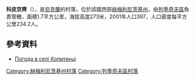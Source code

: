 {{coord|49|27|16|N|27|37|53|E|scale:100000|display=title}}

'''科皮京齊'''（{{lang-uk|Копитинці}}），是[[烏克蘭|烏克蘭]]的村落，位於該國西部[[赫梅利尼茨基州|赫梅利尼茨基州]]，由[[列季奇夫區|列季奇夫區]]負責管轄，面積1.7平方公里，海拔高度273米，2001年人口397，人口密度每平方公里234.2人。

==參考資料==
* [http://weather.in.ua/ua/hmel'nickaja/11419 Погода в селі Копитинці] {{Wayback|url=http://weather.in.ua/ua/hmel%27nickaja/11419 |date=20111220121951 }}

{{DEFAULTSORT:Копитинці}}
[[Category:赫梅利尼茨基州村落|Category:赫梅利尼茨基州村落]]
[[Category:列季奇夫區村落|Category:列季奇夫區村落]]


{{Khmelnytskyi-geo-stub}}